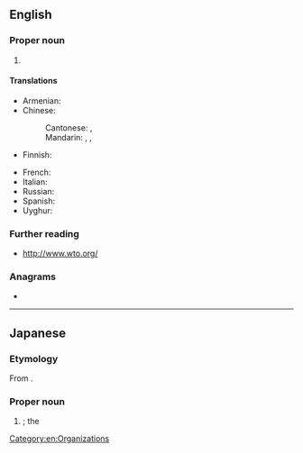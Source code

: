 ==English==
{{wikipedia}}

===Proper noun===
{{en-proper noun}}

# {{lb|en|international law}} {{initialism of|en|World Trade Organization}}

====Translations====
{{trans-top|World Trade Organization}}
* Armenian: {{t+|hy|ԱՀԿ}}
* Chinese:
*: Cantonese: {{t|yue|世貿}}, {{t|yue|世贸|tr=sai3 mau6}}
*: Mandarin: {{t|cmn|WTO}}, {{t+|cmn|世貿}}, {{t+|cmn|世贸|tr=Shì-Mào}}
* Finnish: {{t+|fi|WTO}}
{{trans-mid}}
* French: {{t+|fr|OMC|f}}
* Italian: {{t|it|OMC}}
* Russian: {{t+|ru|ВТО|f}}
* Spanish: {{t+|es|OMC}}
* Uyghur: {{t|ug|د س ت}}
{{trans-bottom}}

===Further reading===
* http://www.wto.org/

===Anagrams===
* {{anagrams|en|a=otw|OTW|TOW|Tow|owt|tow|two|wot}}

[[Category:en:Organizations]]

----

==Japanese==

===Etymology===
From {{bor|ja|en|WTO|sort=たぶりゅうてぃいおお'}}.

===Proper noun===
{{ja-pos|proper|ダブリューティーオー}}

# {{syn of|ja|世界貿易機関|tr=Sekai Bōeki Kikan||{{l|en|World Trade Organization}}}}; the {{l|en|WTO}}

{{topics|ja|Organizations|sort=たぶりゅうてぃいおお'}}